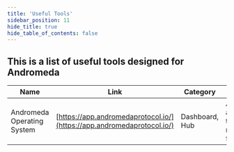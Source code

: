 ```yaml
---
title: 'Useful Tools'
sidebar_position: 11
hide_title: true
hide_table_of_contents: false
---
```



<PageTitle iconUrl="img/andromeda-icon.svg" title="Andromeda Useful Tools" />

## This is a list of useful tools designed for Andromeda

| Name                    | Link                                                     | Category        | Description                                               |
| ----------------------- | -------------------------------------------------------- | --------------- | --------------------------------------------------------- |
| Andromeda Operating System| [https://app.andromedaprotocol.io/](https://app.andromedaprotocol.io/) | Dashboard, Hub | Andromeda aOS: Web3 tools & marketplace for ADOs |

